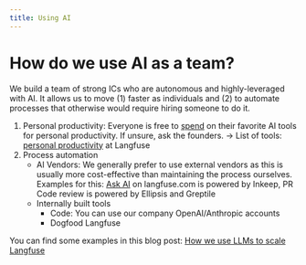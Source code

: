 ```yaml
---
title: Using AI
---
```


# How do we use AI as a team?

We build a team of strong ICs who are autonomous and highly-leveraged with AI. It allows us to move (1) faster as individuals and (2) to automate processes that otherwise would require hiring someone to do it.

1. Personal productivity: Everyone is free to [spend](/handbook/working-at-langfuse/spending-money) on their favorite AI tools for personal productivity. If unsure, ask the founders. -> List of tools: [personal productivity](/handbook/working-at-langfuse/how-we-work/personal-productivity) at Langfuse
2. Process automation
   - AI Vendors: We generally prefer to use external vendors as this is usually more cost-effective than maintaining the process ourselves. Examples for this: [Ask AI](/ask-ai) on langfuse.com is powered by Inkeep, PR Code review is powered by Ellipsis and Greptile
   - Internally built tools
     - Code: You can use our company OpenAI/Anthropic accounts
     - Dogfood Langfuse

You can find some examples in this blog post: [How we use LLMs to scale Langfuse](/blog/2025-04-24-how-we-use-llms-to-scale-langfuse)
